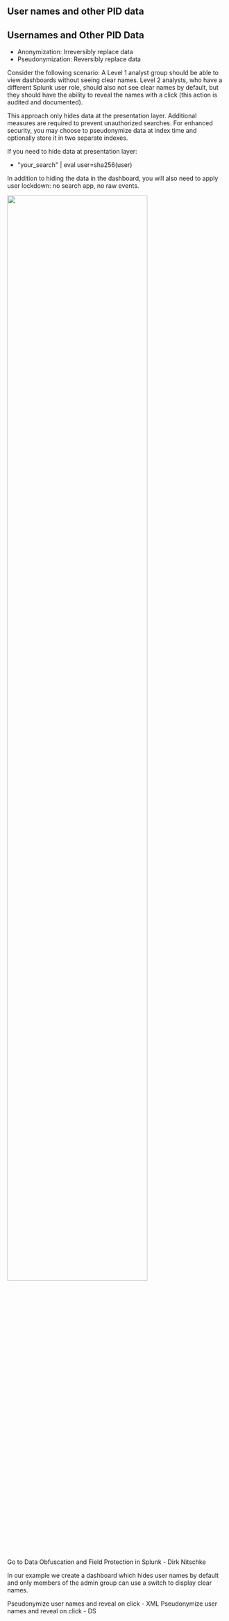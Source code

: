 
## User names and other PID data

## Usernames and Other PID Data

* Anonymization: Irreversibly replace data
* Pseudonymization: Reversibly replace data

Consider the following scenario: 
A Level 1 analyst group should be able to view dashboards without seeing clear names. 
Level 2 analysts, who have a different Splunk user role, should also not see clear names by default, 
but they should have the ability to reveal the names with a click (this action is audited and documented).

This approach only hides data at the presentation layer. 
Additional measures are required to prevent unauthorized searches. 
For enhanced security, you may choose to pseudonymize data at index time and optionally store it in two separate indexes.

If you need to  hide data at presentation layer: 
* "your_search" | eval user=sha256(user)
 
 In addition to hiding the data in the dashboard, you will also need to apply user lockdown: no search app, no raw events. 



<img src="/static/app/splunk4champions2/images/pseudo.png" width="80%"/>

Go to <Link to="https://conf.splunk.com/files/2017/slides/data-obfuscation-and-field-protection-in-splunk.pdf" openInNewContext>Data Obfuscation and Field
Protection in Splunk - Dirk Nitschke</Link>

In our example we create a dashboard which hides user names by default and only members of the admin group can use a switch to display clear names. 
<Link to="pseudo" openInNewContext>Pseudonymize user names and reveal on click - XML</Link>

<Link to="pseudo_ds" openInNewContext>Pseudonymize user names and reveal on click - DS</Link>